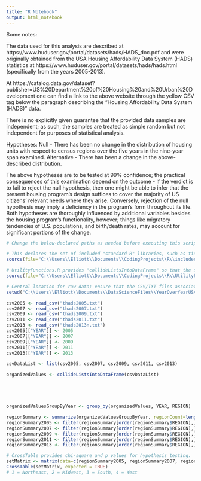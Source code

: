 ```yaml
---
title: "R Notebook"
output: html_notebook
---
```


Some notes:

The data used for this analysis are described at https://www.huduser.gov/portal/datasets/hads/HADS_doc.pdf and were originally obtained from the USA Housing Affordability Data System (HADS) statistics at https://www.huduser.gov/portal/datasets/hads/hads.html (specifically from the years 2005-2013).

At https://catalog.data.gov/dataset?publisher=US%20Department%20of%20Housing%20and%20Urban%20Development one can find a link to the above website through the yellow CSV tag below the paragraph describing the "Housing Affordability Data System (HADS)" data.



There is no explicitly given guarantee that the provided data samples are independent; as such, the samples are treated as simple random but not independent for purposes of statistical analysis.

Hypotheses:
Null - There has been no change in the distribution of housing units with respect to census regions over the five years in the nine-year span examined.
Alternative - There has been a change in the above-described distribution.

The above hypotheses are to be tested at 99% confidence; the practical consequences of this examination depend on the outcome - if the verdict is to fail to reject the null hypothesis, then one might be able to infer that the present housing program's design suffices to cover the majority of US citizens' relevant needs where they arise. Conversely, rejection of the null hypothesis may imply a deficiency in the program's form throughout its life.
Both hypotheses are thoroughly influenced by additional variables besides the housing program's functionality, however; things like migratory tendencies of U.S. populations, and birth/death rates, may account for significant portions of the change.

```r
# Change the below-declared paths as needed before executing this script.

# This declares the set of included "standard R" libraries, such as tidyverse and ggplot.
source(file="C:\\Users\\Elliott\\Documents\\CodingProjects\\R\\includes.R")

# UtilityFunctions.R provides "collideListsIntoDataFrame" so that the set of raw data can be more easily assembled from CSV form (see GitHub repository https://github.com/ElliottThomasStaude/RLibrary to find this script).
source(file="C:\\Users\\Elliott\\Documents\\CodingProjects\\R\\UtilityFunctions.R")

# Central location for raw data; ensure that the CSV/TXT files associated are included in this location.
setwd("C:\\Users\\Elliott\\Documents\\DataScienceFiles\\YearOverYearUSAFinancialData")

csv2005 <- read_csv("thads2005.txt")
csv2007 <- read_csv("thads2007.txt")
csv2009 <- read_csv("thads2009.txt")
csv2011 <- read_csv("thads2011.txt")
csv2013 <- read_csv("thads2013n.txt")
csv2005[["YEAR"]] <- 2005
csv2007[["YEAR"]] <- 2007
csv2009[["YEAR"]] <- 2009
csv2011[["YEAR"]] <- 2011
csv2013[["YEAR"]] <- 2013

csvDataList <- list(csv2005, csv2007, csv2009, csv2011, csv2013)

organizedValues <- collideListsIntoDataFrame(csvDataList)





organizedValuesGroupByYear <- group_by(organizedValues, YEAR, REGION)

regionSummary <- summarize(organizedValuesGroupByYear, regionCount=length(REGION))
regionSummary2005 <- filter(regionSummary[order(regionSummary$REGION),], YEAR==2005)$regionCount
regionSummary2007 <- filter(regionSummary[order(regionSummary$REGION),], YEAR==2007)$regionCount
regionSummary2009 <- filter(regionSummary[order(regionSummary$REGION),], YEAR==2009)$regionCount
regionSummary2011 <- filter(regionSummary[order(regionSummary$REGION),], YEAR==2011)$regionCount
regionSummary2013 <- filter(regionSummary[order(regionSummary$REGION),], YEAR==2013)$regionCount

# CrossTable provides chi-square and p values for hypothesis testing.
setMatrix <- matrix(data=c(regionSummary2005, regionSummary2007, regionSummary2009, regionSummary2011, regionSummary2013), nrow = 5, ncol = 4, byrow = TRUE)
CrossTable(setMatrix, expected = TRUE)
# 1 = Northeast, 2 = Midwest, 3 = South, 4 = West
```



